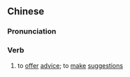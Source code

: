 ==Chinese==
{{zh-forms|s=献策}}

===Pronunciation===
{{zh-pron
|m=xiàncè
|c=hin3 caak3
|mn=qz:hiàn-chhiak/xm,zz:hiàn-chhek
}}

===Verb===
{{zh-verb}}

# to [[offer]] [[advice]]; to [[make]] [[suggestion]]s